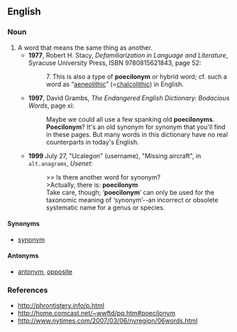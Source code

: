 ==English==
{{rfv}}
===Noun===
{{en-noun|poecilonyme}}

# A word that means the same thing as another.
#* '''1977''', Robert H. Stacy, ''Defamiliarization in Language and Literature'',<sup >[http://books.google.com/books?id=XWhZAAAAMAAJ ]</sup> Syracuse University Press, ISBN 9780815621843, page 52:
#*: 7. This is also a type of '''poecilonym''' or hybrid word; cf. such a word as “[[aeneolithic]]” (=[[chalcolithic]]) in English.
#* '''1997''', David Grambs, ''The Endangered English Dictionary: Bodacious Words'', page xi:
#*: Maybe we could all use a few spanking old '''poecilonyms'''. '''Poecilonym'''? It's an old synonym for synonym that you'll find in these pages. But many words in this dictionary have no real counterparts in today's English.
#* '''1999''' July 27, "Ucalegon" (username), "Missing aircraft", in <tt>alt.anagrams</tt>, ''Usenet'': 
#*: &gt;&gt; Is there another word for synonym?
#*: &gt;Actually, there is: '''poecilonym'''
#*: Take care, though; ‘'''poecilonym'''’ can only be used for the taxonomic meaning of ‘synonym’--an incorrect or obsolete systematic name for a genus or species.

====Synonyms====
* [[synonym]]

====Antonyms====
* [[antonym]], [[opposite]]

===References===
* http://phrontistery.info/p.html
* http://home.comcast.net/~wwftd/pq.htm#poecilonym
* http://www.nytimes.com/2007/03/06/nyregion/06words.html